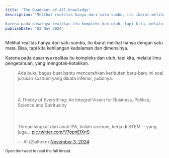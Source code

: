 ```yaml
---
title: 'The Quadrant of All Knowledge'
description: 'Melihat realitas hanya dari satu sumbu, itu ibarat melihat hanya dengan satu mata. Bisa, tapi kita kehilangan kedalaman dan dimensinya.

Karena pada dasarnya realitas itu kompleks dan utuh, tapi kita, melalui ilmu pengetahuan, yang mengotak-kotakkan.'
publishDate: '03 Nov 2024'
---
```

Melihat realitas hanya dari satu sumbu, itu ibarat melihat hanya dengan satu mata. Bisa, tapi kita kehilangan kedalaman dan dimensinya.

Karena pada dasarnya realitas itu kompleks dan utuh, tapi kita, melalui ilmu pengetahuan, yang mengotak-kotakkan.

<blockquote class="twitter-tweet"><p lang="in" dir="ltr">Ada buku bagus buat bantu mencerahkan keributan baru-baru ini soal jurusan soshum yang dikata inferior, judulnya:<br></br><br></br>A Theory of Everything: An Integral Vision for Business, Politics, Science and Spirituality<br></br><br></br>Thread singkat dari anak IPA, kuliah soshum, kerja di STEM —yang juga… <a href="https://t.co/V7opnEIXnS">pic.twitter.com/V7opnEIXnS</a></p>&mdash; Al (@alhrkn) <a href="https://twitter.com/alhrkn/status/1852944266773016643?ref_src=twsrc%5Etfw">November 3, 2024</a></blockquote> <script async src="https://platform.twitter.com/widgets.js" charset="utf-8"></script>

<small> Open the tweet to read the full thread.</small>